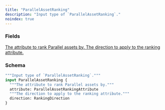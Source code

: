 ```yaml
---
title: "ParallelAssetRanking"
description: "Input type of `ParallelAssetRanking`."
noindex: true
---
```


### Fields

<a href="/api-reference/types/parallelassetrankingattribute">
  <ResponseField name="attribute" type="ParallelAssetRankingAttribute">
    The attribute to rank Parallel assets by.
  </ResponseField>
</a>

<a href="/api-reference/types/rankingdirection">
  <ResponseField name="direction" type="RankingDirection">
    The direction to apply to the ranking attribute.
  </ResponseField>
</a>

### Schema


```graphql 
"""Input type of `ParallelAssetRanking`."""
input ParallelAssetRanking {
  """The attribute to rank Parallel assets by."""
  attribute: ParallelAssetRankingAttribute
  """The direction to apply to the ranking attribute."""
  direction: RankingDirection
}
```
